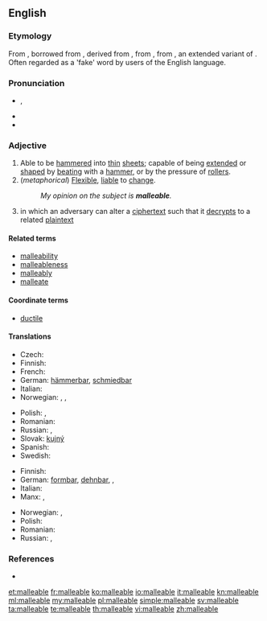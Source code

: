 ==English==

===Etymology===
From {{etyl|enm}} {{term|malliable|lang=enm}}, borrowed from {{etyl|LL.}} {{term|malleabilis|malleābilis|lang=la}}, derived from {{term|malleare|malleāre|to hammer|lang=la}}, from {{term|malleus||hammer|lang=la}}, from {{proto|Indo-European|mal-ni-|crushing}}, an extended variant of {{proto|Indo-European|melH₂-|crush, grind}}. Often regarded as a 'fake' word by users of the English language.

===Pronunciation===
* {{a|US}} {{IPA|/ˈmæliəbəl/}}, {{X-SAMPA|/"m{li@b@l/}}
* {{audio|en-us-malleable.ogg|Audio (US)}}
* {{hyphenation|mal|le|a|ble}}

===Adjective===
{{en-adj}}

# Able to be [[hammer]]ed into [[thin]] [[sheet]]s; capable of being [[extend]]ed or [[shape]]d by [[beat]]ing with a [[hammer]], or by the pressure of [[roller]]s.
# (''metaphorical'') [[flexible|Flexible]], [[liable]] to [[change]].
#: ''My opinion on the subject is '''malleable'''.''
# {{cryptography|of an algorithm}} in which an adversary can alter a [[ciphertext]] such that it [[decrypts]] to a related [[plaintext]]

====Related terms====
* [[malleability]]
* [[malleableness]]
* [[malleably]]
* [[malleate]]

====Coordinate terms====
* [[ductile]]

====Translations====
{{trans-top|able to be hammered into thin sheets}}
* Czech: {{t-|cs|kujný}}
* Finnish: {{t-|fi|taottava}}
* French: {{t+|fr|malléable}}
* German: [[hämmerbar]], [[schmiedbar]]
* Italian: {{t+|it|malleabile}}
* Norwegian: {{t+|no|bøyelig}}, {{t-|no|fleksibel}}, {{t-|no|smidig}}
{{trans-mid}}
* Polish: {{t-|pl|kowalny|m}}, {{t-|pl|kujny|m}}
* Romanian: {{t+|ro|maleabil}}
* Russian: {{t+|ru|ковкий}}, {{t+|ru|пластичный}}
* Slovak: [[kujný]]
* Spanish: {{t-|es|maleable}}
* Swedish: {{t-|sv|smidbar}}
{{trans-bottom}}

{{trans-top|liable to change}}
* Finnish: {{t-|fi|mukautuvainen}}
* German: [[formbar]], [[dehnbar]], {{t+|de|verformbar}}, {{t+|de|plastisch}}
* Italian: {{t+|it|malleabile}}
* Manx: {{t-|gv|so-lhoobagh}}, {{t-|gv|so-chummeydagh}}
{{trans-mid}}
* Norwegian: {{t-|no|fleksibel}}, {{t-|no|smidig}}
* Polish: {{t-|pl|podatny|m}}
* Romanian: {{t+|ro|maleabil}}
* Russian: {{t+|ru|податливый}}, {{t+|ru|восприимчивый}}
{{trans-bottom}}

===References===
* {{R:Webster 1913}}

[[et:malleable]]
[[fr:malleable]]
[[ko:malleable]]
[[io:malleable]]
[[it:malleable]]
[[kn:malleable]]
[[ml:malleable]]
[[my:malleable]]
[[pl:malleable]]
[[simple:malleable]]
[[sv:malleable]]
[[ta:malleable]]
[[te:malleable]]
[[th:malleable]]
[[vi:malleable]]
[[zh:malleable]]